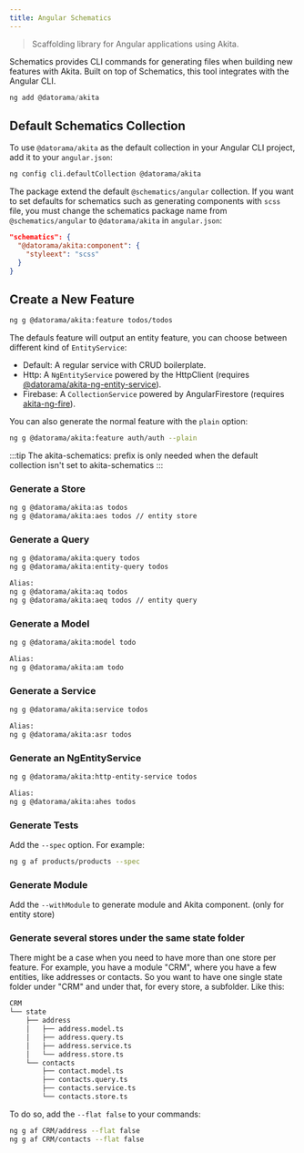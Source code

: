 ```yaml
---
title: Angular Schematics
---
```


> Scaffolding library for Angular applications using Akita.

Schematics provides CLI commands for generating files when building new features with Akita. Built on top of Schematics, this tool integrates with the Angular CLI.

```ts
ng add @datorama/akita
```

## Default Schematics Collection

To use `@datorama/akita` as the default collection in your Angular CLI project, add it to your `angular.json`:

```bash
ng config cli.defaultCollection @datorama/akita
```

The package extend the default `@schematics/angular` collection. If you want to set defaults for schematics such as generating components with `scss` file, you must change the schematics package name from `@schematics/angular` to `@datorama/akita` in `angular.json`:
```json title="angular.json"
"schematics": {
  "@datorama/akita:component": {
    "styleext": "scss"
  }
}
```

## Create a New Feature
```bash
ng g @datorama/akita:feature todos/todos
```

The defauls feature will output an entity feature, you can choose between different kind of `EntityService`:

- Default: A regular service with CRUD boilerplate.
- Http: A `NgEntityService` powered by the HttpClient (requires [@datorama/akita-ng-entity-service](entity-service)).
- Firebase: A `CollectionService` powered by AngularFirestore (requires [akita-ng-fire](https://github.com/dappsnation/akita-ng-fire)).

You can also generate the normal feature with the `plain` option:

```bash
ng g @datorama/akita:feature auth/auth --plain
```

:::tip
The akita-schematics: prefix is only needed when the default collection isn't set to akita-schematics
:::

### Generate a Store
```bash
ng g @datorama/akita:as todos
ng g @datorama/akita:aes todos // entity store
```

### Generate a Query
```bash
ng g @datorama/akita:query todos
ng g @datorama/akita:entity-query todos

Alias:
ng g @datorama/akita:aq todos
ng g @datorama/akita:aeq todos // entity query
```

### Generate a Model
```bash
ng g @datorama/akita:model todo

Alias:
ng g @datorama/akita:am todo
```

### Generate a Service
```bash
ng g @datorama/akita:service todos

Alias:
ng g @datorama/akita:asr todos
```

### Generate an NgEntityService
```bash
ng g @datorama/akita:http-entity-service todos

Alias:
ng g @datorama/akita:ahes todos
```

### Generate Tests
Add the `--spec` option. For example:

```bash
ng g af products/products --spec
```

### Generate Module

Add the `--withModule` to generate module and Akita component. (only for entity store)

### Generate several stores under the same state folder

There might be a case when you need to have more than one store per feature. For example, you have a module "CRM", where
you have a few entities, like addresses or contacts. So you want to have one single state folder under "CRM" and under
that, for every store, a subfolder. Like this:

```bash
CRM
└── state
    ├── address
    │   ├── address.model.ts
    │   ├── address.query.ts
    │   ├── address.service.ts
    │   └── address.store.ts
    └── contacts
        ├── contact.model.ts
        ├── contacts.query.ts
        ├── contacts.service.ts
        └── contacts.store.ts
```

To do so, add the `--flat false` to your commands:

```bash
ng g af CRM/address --flat false
ng g af CRM/contacts --flat false
```

